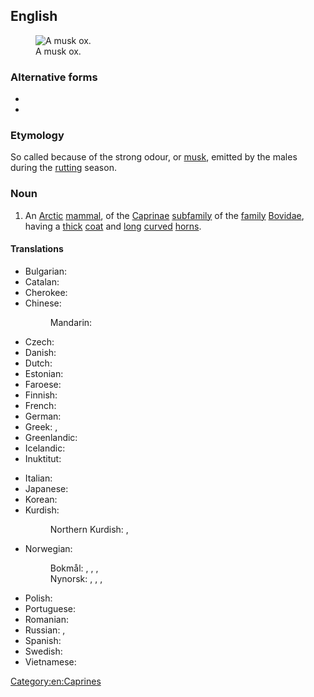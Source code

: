 {{also|muskox|musk-ox}}
==English==
[[File:Ovibos moschatus qtl3.jpg|thumb|A musk ox.]]

===Alternative forms===
* {{l|en|muskox}}
* {{l|en|musk-ox}}

===Etymology===
So called because of the strong odour, or [[musk]], emitted by the males during the [[rut]]ting season.

===Noun===
{{wikipedia}}
{{en-noun|musk oxen}}

# An [[Arctic]] [[mammal]], {{taxlink|Ovibos moschatus|species|ver=160930}} of the [[Caprinae]] [[subfamily]] of the [[family]] [[Bovidae]], having a [[thick]] [[coat]] and [[long]] [[curve]]d [[horn]]s.

====Translations====
{{trans-top|Arctic mammal}}
* Bulgarian: {{t|bg|мускусен бик|m}}
* Catalan: {{t|ca|bou mesquer|m}}
* Cherokee: {{t|chr|ᏧᏴᏢ ᏯᎾᏌ}}
* Chinese:
*: Mandarin: {{t+|cmn|麝牛|tr=shèniú}}
* Czech: {{t|cs|pižmoň|m}}
* Danish: {{t|da|moskusokse|c}}
* Dutch: {{t+|nl|muskusos|m}}
* Estonian: {{t|et|muskusveis}}
* Faroese: {{t|fo|moskusneyt|n}}
* Finnish: {{t+|fi|myskihärkä}}
* French: {{t+|fr|bœuf musqué|m}}
* German: {{t+|de|Moschusochse|m}}
* Greek: {{t|el|μοσχόβους|m}}, {{t|el|προβατόβους ο μοσχοφόρος|m}}
* Greenlandic: {{t|kl|umimmak}}
* Icelandic: {{t|is|sauðnaut|n}}
* Inuktitut: {{t|iu|ᐅᒥᖕᒪᒃ}}
{{trans-mid}}
* Italian: {{t|it|bue muschiato|m}}
* Japanese: {{t+|ja|麝香牛|tr=[[ジャコウウシ]], jakōushi}}
* Korean: {{t|ko|사향소}}
* Kurdish:
*: Northern Kurdish: {{t|kmr|gayê miskî}}, {{t|kmr|miskga}}
* Norwegian:
*: Bokmål: {{t|nb|moskusfe|n}}, {{t|nb|moskusokse|m}}, {{t+|nb|moskus|m}}, {{t|nb|moskusku|m|f}}
*: Nynorsk: {{t|nn|moskusfe|n}}, {{t|nn|moskusokse|m}}, {{t|nn|moskus|m}}, {{t|nn|moskusku|f}}
* Polish: {{t+|pl|piżmowół|m-an}}
* Portuguese: {{t|pt|boi-almiscarado|m}}
* Romanian: {{t+|ro|bou moscat|m}}
* Russian: {{t+|ru|овцебы́к|m}}, {{t|ru|му́скусный бык|m}}
* Spanish: {{t|es|buey almizclero|m}}
* Swedish: {{t+|sv|myskoxe|c}}
* Vietnamese: {{t|vi|bò xạ hương}}
{{trans-bottom}}

[[Category:en:Caprines]]